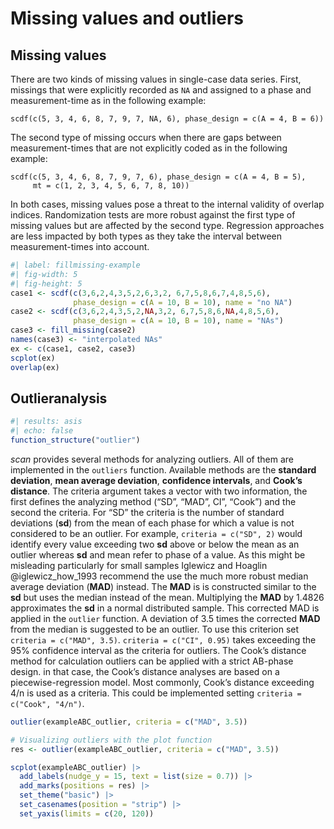 # Missing values and outliers

## Missing values {#sec-fill-missing}

There are two kinds of missing values in single-case data series. First, missings that were explicitly recorded as `NA` and assigned to a phase and measurement-time as in the following example:

    scdf(c(5, 3, 4, 6, 8, 7, 9, 7, NA, 6), phase_design = c(A = 4, B = 6))

The second type of missing occurs when there are gaps between measurement-times that are not explicitly coded as in the following example:

    scdf(c(5, 3, 4, 6, 8, 7, 9, 7, 6), phase_design = c(A = 4, B = 5), 
         mt = c(1, 2, 3, 4, 5, 6, 7, 8, 10))

In both cases, missing values pose a threat to the internal validity of overlap indices. Randomization tests are more robust against the first type of missing values but are affected by the second type. Regression approaches are less impacted by both types as they take the interval between measurement-times into account.

```r
#| label: fillmissing-example
#| fig-width: 5
#| fig-height: 5
case1 <- scdf(c(3,6,2,4,3,5,2,6,3,2, 6,7,5,8,6,7,4,8,5,6), 
              phase_design = c(A = 10, B = 10), name = "no NA")
case2 <- scdf(c(3,6,2,4,3,5,2,NA,3,2, 6,7,5,8,6,NA,4,8,5,6), 
              phase_design = c(A = 10, B = 10), name = "NAs")
case3 <- fill_missing(case2)
names(case3) <- "interpolated NAs"
ex <- c(case1, case2, case3)
scplot(ex)
overlap(ex)
```

## Outlieranalysis {#sec-outlier}

```r
#| results: asis
#| echo: false
function_structure("outlier")
```

*scan* provides several methods for analyzing outliers. All of them are implemented in the `outliers` function. Available methods are the **standard deviation**, **mean average deviation**, **confidence intervals**, and **Cook's distance**. The criteria argument takes a vector with two information, the first defines the analyzing method ("SD", "MAD", CI", "Cook") and the second the criteria. For "SD" the criteria is the number of standard deviations (**sd**) from the mean of each phase for which a value is not considered to be an outlier. For example, `criteria = c("SD", 2)` would identify every value exceeding two **sd** above or below the mean as an outlier whereas **sd** and mean refer to phase of a value. As this might be misleading particularly for small samples Iglewicz and Hoaglin @iglewicz_how_1993 recommend the use the much more robust median average deviation (**MAD**) instead. The **MAD** is is constructed similar to the **sd** but uses the median instead of the mean. Multiplying the **MAD** by 1.4826 approximates the **sd** in a normal distributed sample. This corrected MAD is applied in the `outlier` function. A deviation of 3.5 times the corrected **MAD** from the median is suggested to be an outlier. To use this criterion set `criteria = c("MAD", 3.5)`. `criteria = c("CI", 0.95)` takes exceeding the 95% confidence interval as the criteria for outliers. The Cook's distance method for calculation outliers can be applied with a strict AB-phase design. in that case, the Cook's distance analyses are based on a piecewise-regression model. Most commonly, Cook's distance exceeding 4/n is used as a criteria. This could be implemented setting `criteria = c("Cook", "4/n")`.

```r
outlier(exampleABC_outlier, criteria = c("MAD", 3.5))

# Visualizing outliers with the plot function
res <- outlier(exampleABC_outlier, criteria = c("MAD", 3.5))

scplot(exampleABC_outlier) |>
  add_labels(nudge_y = 15, text = list(size = 0.7)) |>
  add_marks(positions = res) |>
  set_theme("basic") |>
  set_casenames(position = "strip") |>
  set_yaxis(limits = c(20, 120))
```

